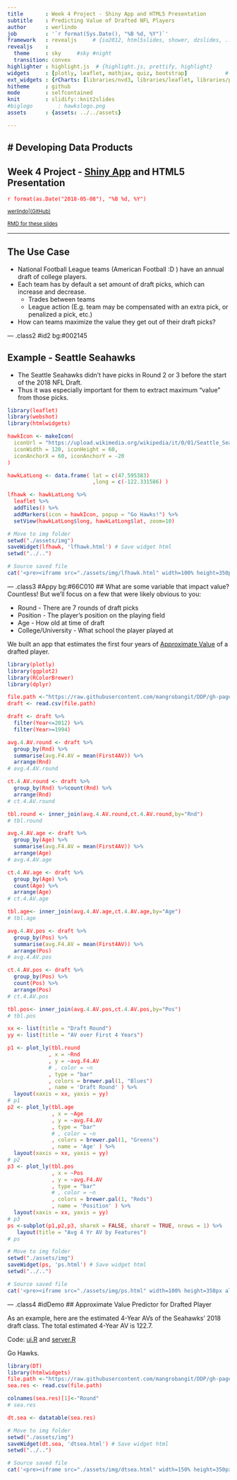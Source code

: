 ---
title       : Week 4 Project - Shiny App and HTML5 Presentation
subtitle    : Predicting Value of Drafted NFL Players
author      : werlindo
job         : '`r format(Sys.Date(), "%B %d, %Y")`'
framework   : revealjs     # {io2012, html5slides, shower, dzslides, ...}
revealjs    :
  theme     : sky     #sky #night
  transition: convex
highlighter : highlight.js  # {highlight.js, prettify, highlight}
widgets     : [plotly, leaflet, mathjax, quiz, bootstrap]            # {mathjax, quiz, bootstrap}
ext_widgets : {rCharts: [libraries/nvd3, libraries/leaflet, libraries/plotly]}
hitheme     : github
mode        : selfcontained
knit        : slidify::knit2slides
#biglogo        : hawkslogo.png
assets      : {assets: ../../assets}

--- 
<link href="https://fonts.googleapis.com/css?family=Noto+Serif|Source+Sans+Pro" rel="stylesheet">

<!-- font-family: 'Noto Serif', cursive; -->
<!-- font-family: 'Roboto Condensed', sans-serif; -->

<style>
.reveal {
  font-family: "Source Sans Pro", sans-serif;
  font-size: 40px;
  font-weight: normal;
  color: #545454; }
  
.reveal h1 {
    font-size: 1.5em;
    // color: #0000b3;
    padding-bottom: 10px;
    font-family: 'Noto Serif', serif;
    line-height: 10px;
}

.reveal h2 {
    font-size: 1em;
    //color: #fff7e6;
    padding-bottom: 10px;
    font-family: 'Noto Serif', serif;
}

.reveal h3 {
    font-size: .75em;
    //color: #69BE28;
    padding-bottom: 10px;
    font-family: "Source Sans Pro", sans-serif;
}

.reveal p, .reveal em {
    padding-bottom: 10px;
    width: 960px;
    font-family: 'Source Sans Pro', cursive;
}

.reveal p {
    font-size: .8em;
}

.reveal small {
    width: 500px;
}

.reveal ul {
  list-style-type: disc; 
    font-size: .8em;
}

.reveal .slides {
    text-align: left;
}

.reveal .roll {
    vertical-align: text-bottom;
}

code {
    color: red;
}

.reveal pre code { 
     height: 250px;
}


#left {
  left:-8.33%;
  text-align: left;
  float: left;
  width:50%;
  z-index:-10;
}

#right {
  left:31.25%;
  top: 75px;
  float: right;
  text-align: right;
  z-index:-10;
  width:50%;
}


</style>


# Developing Data Products
---------------------

## Week 4 Project - [Shiny App](https://mangrobang.shinyapps.io/Project_Draft_AV/) and HTML5 Presentation  
<!-- `r format(Sys.Date(), "%B %d, %Y")` -->
`r format(as.Date("2018-05-08"), "%B %d, %Y")`

<small>
[werlindo](https://www.linkedin.com/in/werlindo/)|[(GitHub)](https://mangrobangit.github.io)  

[RMD for these slides](https://github.com/mangrobangit/DDP/blob/gh-pages/slides/index.Rmd)
</small>

---  

## The Use Case

- National Football League teams (American Football :D ) have an annual draft of college players.
- Each team has by default a set amount of draft picks, which can increase and decrease.  
    - Trades between teams
    - League action (E.g. team may be compensated with an extra pick, or penalized a pick, etc.)
- How can teams maximize the value they get out of their draft picks?

--- .class2 #id2 bg:#002145

## Example - Seattle Seahawks

- The Seattle Seahawks didn't have picks in Round 2 or 3 before the start of the 2018 NFL Draft. 
- Thus it was especially important for them to extract maximum "value" from those picks.

```{r, echo=FALSE,warning=FALSE, results='asis'}
library(leaflet)
library(webshot)
library(htmlwidgets)

hawkIcon <- makeIcon(
  iconUrl = "https://upload.wikimedia.org/wikipedia/it/0/01/Seattle_Seahawks_Logo_2012.png",
  iconWidth = 120, iconHeight = 60,
  iconAnchorX = 60, iconAnchorY = -20
)

hawkLatLong <- data.frame( lat = c(47.595383)
                           ,long = c(-122.331586) )

lfhawk <- hawkLatLong %>%
  leaflet %>%
  addTiles() %>%
  addMarkers(icon = hawkIcon, popup = "Go Hawks!") %>%
  setView(hawkLatLong$long, hawkLatLong$lat, zoom=10)

# Move to img folder
setwd("./assets/img")
saveWidget(lfhawk, 'lfhawk.html') # Save widget html
setwd("../..")

# Source saved file
cat('<pre><iframe src="./assets/img/lfhawk.html" width=100% height=350px allowtransparency="true"> </iframe></pre>')
```

--- .class3 #Appy bg:#66C010
## What are some variable that impact value?
Countless! But we'll focus on a few that were likely obvious to you:

- Round - There are 7 rounds of draft picks
- Position - The player's position on the playing field
- Age - How old at time of draft
- College/University - What school the player played at

We built an app that estimates the first four years of [Approximate Value](https://www.pro-football-reference.com/blog/index37a8.html) of a drafted player. 

```{r, echo=FALSE, warning=FALSE, message=FALSE, eval=TRUE, results="asis"}
library(plotly)
library(ggplot2)
library(RColorBrewer)
library(dplyr)

file.path <-"https://raw.githubusercontent.com/mangrobangit/DDP/gh-pages/nfl_draft.csv"
draft <- read.csv(file.path)

draft <- draft %>%
  filter(Year<=2012) %>%
  filter(Year>=1994)

avg.4.AV.round <- draft %>%
  group_by(Rnd) %>%
  summarise(avg.F4.AV = mean(First4AV)) %>%
  arrange(Rnd)
# avg.4.AV.round

ct.4.AV.round <- draft %>%
  group_by(Rnd) %>%count(Rnd) %>%
  arrange(Rnd)
# ct.4.AV.round

tbl.round <- inner_join(avg.4.AV.round,ct.4.AV.round,by="Rnd")
# tbl.round

avg.4.AV.age <- draft %>%
  group_by(Age) %>%
  summarise(avg.F4.AV = mean(First4AV)) %>%
  arrange(Age)
# avg.4.AV.age

ct.4.AV.age <- draft %>%
  group_by(Age) %>%
  count(Age) %>%
  arrange(Age)
# ct.4.AV.age

tbl.age<- inner_join(avg.4.AV.age,ct.4.AV.age,by="Age")
# tbl.age

avg.4.AV.pos <- draft %>%
  group_by(Pos) %>%
  summarise(avg.F4.AV = mean(First4AV)) %>%
  arrange(Pos)
# avg.4.AV.pos

ct.4.AV.pos <- draft %>%
  group_by(Pos) %>%
  count(Pos) %>%
  arrange(Pos)
# ct.4.AV.pos

tbl.pos<- inner_join(avg.4.AV.pos,ct.4.AV.pos,by="Pos")
# tbl.pos

xx <- list(title = "Draft Round")
yy <- list(title = "AV over First 4 Years")

p1 <- plot_ly(tbl.round
             , x = ~Rnd
             , y = ~avg.F4.AV
             # , color = ~n
             , type = "bar"
             , colors = brewer.pal(1, "Blues")
             , name = 'Draft Round' ) %>%
  layout(xaxis = xx, yaxis = yy) 
# p1
p2 <- plot_ly(tbl.age
              , x = ~Age
              , y = ~avg.F4.AV
              , type = "bar"
              # , color = ~n
              , colors = brewer.pal(1, "Greens")
              , name = 'Age' ) %>%
  layout(xaxis = xx, yaxis = yy) 
# p2
p3 <- plot_ly(tbl.pos
              , x = ~Pos
              , y = ~avg.F4.AV
              , type = "bar"
              # , color = ~n
              , colors = brewer.pal(1, "Reds")
              , name = 'Position' ) %>%
  layout(xaxis = xx, yaxis = yy) 
# p3
ps <-subplot(p1,p2,p3, shareX = FALSE, shareY = TRUE, nrows = 1) %>%
   layout(title = "Avg 4 Yr AV by Features")
# ps

# Move to img folder
setwd("./assets/img")
saveWidget(ps, 'ps.html') # Save widget html
setwd("../..")

# Source saved file
cat('<pre><iframe src="./assets/img/ps.html" width=100% height=350px allowtransparency="true"> </iframe></pre>')

```


<div id="right">

</div>


--- .class4 #idDemo
## Approximate Value Predictor for Drafted Player

As an example, here are the estimated 4-Year AVs of the Seahawks' 2018 draft class. The total estimated 4-Year AV is 122.7.

Code: [ui.R](https://raw.githubusercontent.com/mangrobangit/DDP/gh-pages/app/ui.R) and [server.R](https://raw.githubusercontent.com/mangrobangit/DDP/gh-pages/app/server.R)

Go Hawks.

```{r, echo=FALSE, warning=FALSE, message=FALSE, eval=TRUE, results="asis"}
library(DT)
library(htmlwidgets)
file.path <-"https://raw.githubusercontent.com/mangrobangit/DDP/gh-pages/seahawks_results.csv"
sea.res <- read.csv(file.path)

colnames(sea.res)[1]<-"Round"
# sea.res

dt.sea <- datatable(sea.res)

# Move to img folder
setwd("./assets/img")
saveWidget(dt.sea, 'dtsea.html') # Save widget html
setwd("../..")

# Source saved file
cat('<pre><iframe src="./assets/img/dtsea.html" width=150% height=350px allowtransparency="true"> </iframe></pre>')
```
